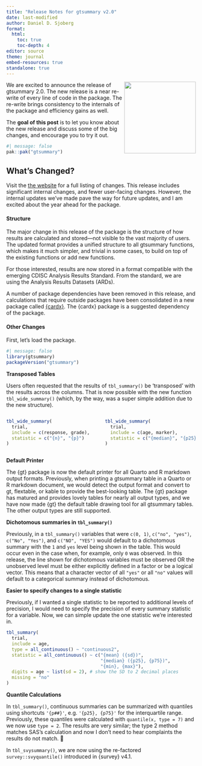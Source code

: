 ```yaml
---
title: "Release Notes for gtsummary v2.0"
date: last-modified
author: Daniel D. Sjoberg
format:
  html:
    toc: true
    toc-depth: 4
editor: source
theme: journal
embed-resources: true
standalone: true
---
```


<a href='https://github.com/ddsjoberg/gtsummary'><img src='https://raw.githubusercontent.com/ddsjoberg/gtsummary/main/man/figures/logo.png' align="right" height="190" /></a>

We are excited to announce the release of gtsummary 2.0.
The new release is a near re-write of every line of code in the package.
The re-write brings consistency to the internals of the package and efficiency gains as well.

The **goal of this post** is to let you know about the new release and discuss some of the big changes, and encourage you to try it out.

```r
#| message: false
pak::pak("gtsummary")
```

## What's Changed?

Visit the [the website](https://www.danieldsjoberg.com/gtsummary/news/index.html) for a full listing of changes. 
This release includes significant internal changes, and fewer user-facing changes.
However, the internal updates we've made pave the way for future updates, and I am excited about the year ahead for the package.

#### Structure

The major change in this release of the package is the structure of how results are calculated and stored---not visible to the vast majority of users.
The updated format provides a unified structure to all gtsummary functions, which makes it much simpler, and trivial in some cases, to build on top of the existing functions or add new functions.

For those interested, results are now stored in a format compatible with the emerging CDISC Analysis Results Standard.
From the standard, we are using the Analysis Results Datasets (ARDs).

A number of package dependencies have been removed in this release, and calculations that require outside packages have been consolidated in a new package called [{cardx}](https://insightsengineering.github.io/cardx/main/).
The {cardx} package is a suggested dependency of the package.

#### Other Changes

First, let's load the package.

```r
#| message: false
library(gtsummary)
packageVersion("gtsummary")
```

**Transposed Tables**

Users often requested that the results of `tbl_summary()` be 'transposed' with the results across the columns.
That is now possible with the new function `tbl_wide_summary()` (which, by the way, was a super simple addition due to the new structure).

:::: {.columns}

::: {.column width="45%"}
```r
tbl_wide_summary(
  trial, 
  include = c(response, grade),
  statistic = c("{n}", "{p}")
)
```
:::

::: {.column width="45%"}
```r
tbl_wide_summary(
  trial, 
  include = c(age, marker),
  statistic = c("{median}", "{p25}, {p75}")
)
```
:::
:::: 

**Default Printer**

The {gt} package is now the default printer for all Quarto and R markdown output formats.
Previously, when printing a gtsummary table in a Quarto or R markdown document, we would detect the output format and convert to gt, flextable, or kable to provide the best-looking table.
The {gt} package has matured and provides lovely tables for nearly all output types, and we have now made {gt} the default table drawing tool for all gtsummary tables.
The other output types are still supported.

**Dichotomous summaries in `tbl_summary()`**

Previously, in a `tbl_summary()` variables that were `c(0, 1)`, `c("no", "yes")`, `c("No", "Yes")`, and `c("NO", "YES")` would default to a dichotomous summary with the `1` and `yes` level being shown in the table.
This would occur even in the case when, for example, only `0` was observed.
In this release, the line shown for dichotomous variables must be observed OR the unobserved level must be either explicitly defined in a factor or be a logical vector.
This means that a character vector of all `"yes"` or all `"no"` values will default to a categorical summary instead of dichotomous.
 
**Easier to specify changes to a single statistic**

Previously, if I wanted a single statistic to be reported to additional levels of precision, I would need to specify the precision of every summary statistic for a variable.
Now, we can simple update the one statistic we're interested in.

```r
tbl_summary(
  trial, 
  include = age,
  type = all_continuous() ~ "continuous2",
  statistic = all_continuous() ~ c("{mean} ({sd})",
                                   "{median} ({p25}, {p75})",
                                   "{min}, {max}"),
  digits = age ~ list(sd = 2), # show the SD to 2 decimal places
  missing = "no"
)
```

**Quantile Calculations**

In `tbl_summary()`, continuous summaries can be summarized with quantiles using shortcuts `'{p##}'`, e.g. `'{p25}, {p75}'` for the interquartile range.
Previously, these quantiles were calculated with `quantile(x, type = 7)` and we now use `type = 2`.
The results are very similar; the type 2 method matches SAS's calculation and now I don't need to hear complaints the results do not match. 🤷

In `tbl_svysummary()`, we are now using the re-factored `survey::svyquantile()` introduced in {survey} v4.1.

